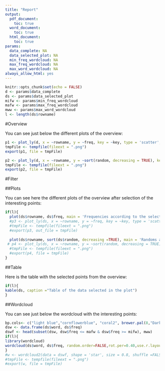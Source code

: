 ```yaml
---
title: "Report"
output:
  pdf_document: 
    toc: true
  word_document: 
    toc: true
  html_document: 
    toc: true
params: 
  data_complete: NA
  data_selected_plot: NA
  min_freq_wordcloud: NA
  max_freq_wordcloud: NA
  max_word_wordcloud: NA
always_allow_html: yes
---
```


```r
knitr::opts_chunk$set(echo = FALSE)
d <- params$data_complete
ds <- params$data_selected_plot
mifw <- params$min_freq_wordcloud
mafw <- params$max_freq_wordcloud
mww <- params$max_word_wordcloud
l <- length(ds$rowname)
```

#Overview 

You can see just below the different plots of the overview: 

```r
p1 <- plot_ly(d, x = ~rowname, y = ~freq, key = ~key, type = 'scatter', mode='lines+markers',  marker = list(color = 'blue', opacity=2))%>%layout(title = 'Frequency according to the word', xaxis = list(title ='Word'), yaxis =list(title ='Frequency'), titlefont = 'arial', showlegend = FALSE)
tmpFile <- tempfile(fileext = ".png")
export(p1, file = tmpFile)

p2 <- plot_ly(d, x = ~rowname, y = ~sort(random, decreasing = TRUE), key = ~key, type = 'scatter', mode='lines+markers',  marker = list(color = 'blue', opacity=2))%>%layout(title = 'Random according to the word', xaxis = list(title ='Word'), yaxis =list(title ='Random'), titlefont = 'arial', showlegend = FALSE)
tmpFile <- tempfile(fileext = ".png")
export(p2, file = tmpFile)
```

#Filter

##Plots

You can see here the different plots of the overview after selection of the interesting points:

```r
if(l){
  plot(ds$rowname, ds$freq, main = 'Frequencies according to the selected words', xlab = 'Word', ylab= 'Frequency', type = "b", cex = 0.5,lwd  = 1.5,col = "blue")
  #p3 <- plot_ly(ds, x = ~rowname, y = ~freq, key = ~key, type = 'scatter', mode='lines+markers',  marker = list(color = 'blue', opacity=2))%>%layout(title = 'Frequencies according to the slected words', xaxis = list(title ='Word'), yaxis =list(title ='Frequency'), titlefont = 'arial', showlegend = FALSE)
  #tmpFile <- tempfile(fileext = ".png")
  #export(p3, out_file = tmpFile)
  
  plot(ds$rowname, sort(ds$random, decreasing =TRUE), main = 'Randoms according to the selected words', xlab = 'Word', ylab= 'Random', type = "b", cex = 0.5,lwd  = 1.5,col = "blue")
 # p4 <- plot_ly(ds, x = ~rowname, y = ~sort(random, decreasing = TRUE), key = ~key, type = 'scatter', mode='lines+markers',  marker = list(color = 'blue', opacity=2))%>%layout(title  'Randoms according to the selected words', xaxis = list(title ='Word'), yaxis =list(title ='Random'), titlefont = 'arial', showlegend = FALSE)
  #tmpFile <- tempfile(fileext = ".png")
  #export(p4, file = tmpFile)
}
```

##Table

Here is the table with the selected points from the overview:

```r
if(l){
kable(ds, caption ="Table of the data selected in the plot")
}
```

##Wordcloud

You can see just below the wordcloud with the interesting points:

```r
bp.cols<- c("light blue","cornflowerblue", "coral2", brewer.pal(8,"Dark2"))
dsw <- data.frame(ds$word, ds$freq)
dswf <- head(subset(dsw, dsw$freq <= mafw & dsw$freq >= mifw), mww)
if(l){
library(wordcloud)
wordcloud(ds$word, ds$freq, random.order=FALSE,rot.per=0.40,use.r.layout=FALSE, random.color=TRUE,colors=bp.cols)
}
#w <- wordcloud2(data = dswf, shape = 'star', size = 0.8, shuffle =FALSE)
#tmpFile <- tempfile(fileext = ".png")
#export(w, file = tmpFile)
```